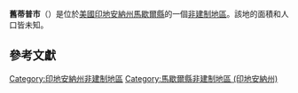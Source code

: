 {{noteTA
|G1=USState
|G2=地名
|G3=Unit
}}
{{Infobox settlement
|official_name            = 舊蒂普市
|native_name = Old Tip Town
|settlement_type          = [[非建制地區|非建制地區]]
|image_skyline            = 
|imagesize                = 
|pushpin_map              = USA Indiana
|pushpin_label            = 舊蒂普市
|pushpin_label_position   = top
|pushpin_map_caption      = 舊蒂普市在印地安納州的位置
|subdivision_type         = [[世界政區索引|國家]]
|subdivision_type1        = [[美国州份|州份]]
|subdivision_type2        = [[印地安納州行政区划|縣]]
|subdivision_name         = [[美国|美国]]
|subdivision_name1        = [[印地安納州|印地安納州]]
|subdivision_name2        = [[馬歇爾縣_(印地安納州)|馬歇爾縣]]
|elevation_ft             = 781
|elevation_m              = 238
|area_total_km2           = 
|area_total_sq_mi         = 
|area_land_km2            = 
|area_land_sq_mi          = 
|area_water_km2           = 
|area_water_sq_mi         = 
|population_as_of         = 2010
|population_footnotes     = 
|population_total         = 
|population_metro         = 
|population_density_km2   = auto
|population_density_sq_mi = auto
|timezone                 = [[北美东部时区|北美东部时区]]
|utc_offset               = -5
|coordinates              = {{coord|41|13|25|N|86|06|55|W|display=inline,title}}
| coor_pinpoint           = 
| coordinates_footnotes   = 
|timezone_DST             = EDT
|utc_offset_DST           = -4
|postal_code_type         = [[美國郵區編號|郵區編號]]
|postal_code              = 46570
|area_code                = {{link-en|电话区号574|Area code 574|574}}
|blank_name = [[地名信息系统|GNIS ID]]
|blank_info = 440605<ref name="GNIS">{{cite gnis|440605|Old Tip Town}}</ref>
}}
'''舊蒂普市'''（{{lang-en|Old Tip Town}}）是位於[[美國|美國]][[印地安納州|印地安納州]][[馬歇爾縣_(印地安納州)|馬歇爾縣]]的一個[[非建制地區|非建制地區]]。該地的面積和人口皆未知。

== 參考文獻 ==
{{reflist}}

{{馬歇爾縣 (印地安納州)}}

{{DEFAULTSORT:Old Tip Town}}
[[Category:印地安納州非建制地區|Category:印地安納州非建制地區]]
[[Category:馬歇爾縣非建制地區_(印地安納州)|Category:馬歇爾縣非建制地區 (印地安納州)]]

{{Indiana-geo-stub}}